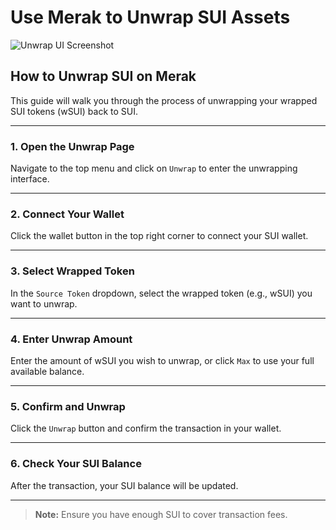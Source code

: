 # Use Merak to Unwrap SUI Assets

![Unwrap UI Screenshot](/sui/unwrap.png)

## How to Unwrap SUI on Merak

This guide will walk you through the process of unwrapping your wrapped SUI tokens (wSUI) back to SUI.

---

### 1. Open the Unwrap Page

Navigate to the top menu and click on `Unwrap` to enter the unwrapping interface.

---

### 2. Connect Your Wallet

Click the wallet button in the top right corner to connect your SUI wallet.

---

### 3. Select Wrapped Token

In the `Source Token` dropdown, select the wrapped token (e.g., wSUI) you want to unwrap.

---

### 4. Enter Unwrap Amount

Enter the amount of wSUI you wish to unwrap, or click `Max` to use your full available balance.

---

### 5. Confirm and Unwrap

Click the `Unwrap` button and confirm the transaction in your wallet.

---

### 6. Check Your SUI Balance

After the transaction, your SUI balance will be updated.

---

> **Note:** Ensure you have enough SUI to cover transaction fees.
